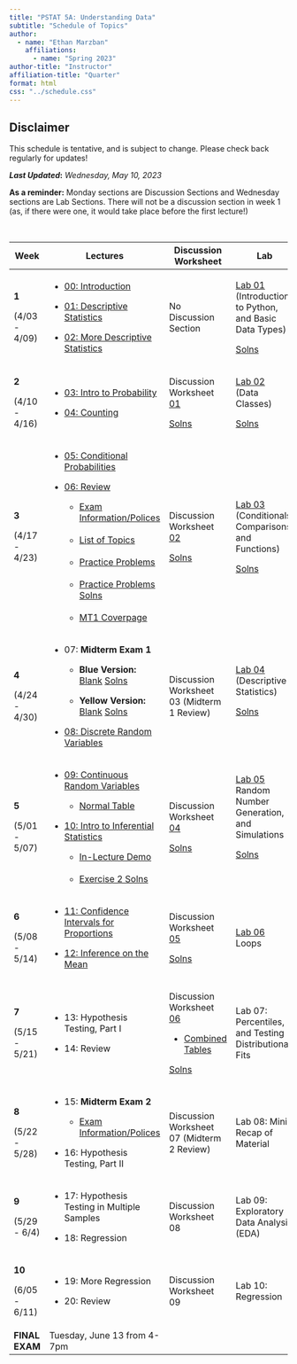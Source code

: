 ```yaml
---
title: "PSTAT 5A: Understanding Data"
subtitle: "Schedule of Topics"
author:
  - name: "Ethan Marzban"
    affiliations:
      - name: "Spring 2023"
author-title: "Instructor"
affiliation-title: "Quarter"
format: html
css: "../schedule.css"
---
```


::: callout-caution
## Disclaimer

This schedule is tentative, and is subject to change. Please check back regularly for updates!
:::

***Last Updated*****:** *Wednesday, May 10, 2023*\

**As a reminder:** Monday sections are Discussion Sections and Wednesday sections are Lab Sections. There will not be a discussion section in week 1 (as, if there were one, it would take place before the first lecture!)

\

+----------------+----------------------------------------------------------------------------------------------------------------------------------------------------------------------------------------------------------------------------------------------------------+-----------------------------------------------------------------------------------------------------------------------------------+----------------------------------------------------------------------------------------------------------------------------------------------------------+
| Week           | Lectures                                                                                                                                                                                                                                                 | Discussion Worksheet                                                                                                              | Lab                                                                                                                                                      |
+================+==========================================================================================================================================================================================================================================================+===================================================================================================================================+==========================================================================================================================================================+
| **1**          | -   <a href = "Lectures/Lecture00/Lec00.html" class = "button label-outline" target = "_blank">00: Introduction</a> <br />                                                                                                                               | No Discussion Section                                                                                                             | <a href = "Labs/Lab01_v2/lab01_v2.qmd" class = "button label-outline" target = "_blank">Lab 01</a> <br /> (Introduction to Python, and Basic Data Types) |
|                |                                                                                                                                                                                                                                                          |                                                                                                                                   |                                                                                                                                                          |
| (4/03 - 4/09)  | -   <a href = "Lectures/Lecture01/Lec01_v2.html" class = "button label-outline" target = "_blank">01: Descriptive Statistics</a> <br />                                                                                                                  |                                                                                                                                   | <a href = "../Files/Labs/Lab01_Solns.pdf" class = "button label-outline" target = "_blank">Solns <br />                                                  |
|                |                                                                                                                                                                                                                                                          |                                                                                                                                   |                                                                                                                                                          |
|                | -   <a href = "Lectures/Lecture02/Lec02.html" class = "button label-outline" target = "_blank">02: More Descriptive Statistics</a> <br />                                                                                                                |                                                                                                                                   |                                                                                                                                                          |
+----------------+----------------------------------------------------------------------------------------------------------------------------------------------------------------------------------------------------------------------------------------------------------+-----------------------------------------------------------------------------------------------------------------------------------+----------------------------------------------------------------------------------------------------------------------------------------------------------+
| **2**          | -   <a href = "Lectures/Lecture03/Lec03.html" class = "button label-outline" target = "_blank">03: Intro to Probability</a> <br />                                                                                                                       | Discussion Worksheet <a href = "../Files/Wkshts/Wksht01_blank.pdf" class = "button label-outline" target = "_blank">01</a> <br /> | <a href = "Labs/Lab02/lab02.qmd" class = "button label-outline" target = "_blank">Lab 02</a> <br /> (Data Classes)                                       |
|                |                                                                                                                                                                                                                                                          |                                                                                                                                   |                                                                                                                                                          |
| (4/10 - 4/16)  | -   <a href = "Lectures/Lecture04/Lec04.html" class = "button label-outline" target = "_blank">04: Counting</a> <br />                                                                                                                                   | <a href = "../Files/Wkshts/Wksht01_solns.pdf" class = "button label-outline" target = "_blank">Solns <br />                       | <a href = "../Files/Labs/Lab02_Solns.pdf" class = "button label-outline" target = "_blank">Solns <br />                                                  |
+----------------+----------------------------------------------------------------------------------------------------------------------------------------------------------------------------------------------------------------------------------------------------------+-----------------------------------------------------------------------------------------------------------------------------------+----------------------------------------------------------------------------------------------------------------------------------------------------------+
| **3**          | -   <a href = "Lectures/Lecture05/Lec05.html" class = "button label-outline" target = "_blank">05: Conditional Probabilities</a> <br />                                                                                                                  | Discussion Worksheet <a href = "../Files/Wkshts/Wksht02_blank.pdf" class = "button label-outline" target = "_blank">02</a> <br /> | <a href = "Labs/Lab03/lab03.qmd" class = "button label-outline" target = "_blank">Lab 03</a> <br />(Conditionals, Comparisons, and Functions)            |
|                |                                                                                                                                                                                                                                                          |                                                                                                                                   |                                                                                                                                                          |
| (4/17 - 4/23)  | -   <a href = "Lectures/MT1Rev/mt1_rev_slides.html" class = "button label-outline" target = "_blank">06: Review</a> <br />                                                                                                                               | <a href = "../Files/Wkshts/Wksht02_solns.pdf" class = "button label-outline" target = "_blank">Solns <br />                       | <a href = "../Files/Labs/Lab03_Solns.pdf" class = "button label-outline" target = "_blank">Solns <br />                                                  |
|                |                                                                                                                                                                                                                                                          |                                                                                                                                   |                                                                                                                                                          |
|                |     -   <a href = "../Files/ExamInfo/mt1_info.pdf" class = "button label-outline" target = "_blank">Exam Information/Polices</a> <br />\                                                                                                                 |                                                                                                                                   |                                                                                                                                                          |
|                |     -   <a href = "../Files/ExamInfo/mt1_topics.pdf" class = "button label-outline" target = "_blank">List of Topics</a> <br />\                                                                                                                         |                                                                                                                                   |                                                                                                                                                          |
|                |     -   <a href = "../Files/ExamInfo/mt1_practice_problems.pdf" class = "button label-outline" target = "_blank">Practice Problems</a> <br />\                                                                                                           |                                                                                                                                   |                                                                                                                                                          |
|                |     -   <a href = "../Files/ExamInfo/mt1_practice_problems_solns.pdf" class = "button label-outline" target = "_blank">Practice Problems Solns</a> <br />\                                                                                               |                                                                                                                                   |                                                                                                                                                          |
|                |     -   <a href = "../Files/ExamInfo/mt1_coverpage.pdf" class = "button label-outline" target = "_blank">MT1 Coverpage</a> <br />                                                                                                                        |                                                                                                                                   |                                                                                                                                                          |
+----------------+----------------------------------------------------------------------------------------------------------------------------------------------------------------------------------------------------------------------------------------------------------+-----------------------------------------------------------------------------------------------------------------------------------+----------------------------------------------------------------------------------------------------------------------------------------------------------+
| **4**          | -   07: **Midterm Exam 1**                                                                                                                                                                                                                               | Discussion Worksheet 03 (Midterm 1 Review)                                                                                        | <a href = "Labs/Lab04/lab04.qmd" class = "button label-outline" target = "_blank">Lab 04</a> <br />(Descriptive Statistics)                              |
|                |                                                                                                                                                                                                                                                          |                                                                                                                                   |                                                                                                                                                          |
| (4/24 - 4/30)  |     -   **Blue Version:** <a href = "../Files/Exams/MT1_Blue_Blank.pdf" class = "button label-outline" target = "_blank">Blank</a> <a href = "../Files/Exams/MT1_Blue_Solns.pdf" class = "button label-outline" target = "_blank">Solns</a> <br />       |                                                                                                                                   | <a href = "../Files/Labs/Lab04_Solns.pdf" class = "button label-outline" target = "_blank">Solns <br /></a> <br />                                       |
|                |                                                                                                                                                                                                                                                          |                                                                                                                                   |                                                                                                                                                          |
|                |     -   **Yellow Version:** <a href = "../Files/Exams/MT1_Yellow_Blank.pdf" class = "button label-outline" target = "_blank">Blank</a> <a href = "../Files/Exams/MT1_Yellow_Solns.pdf" class = "button label-outline" target = "_blank">Solns</a> <br /> |                                                                                                                                   |                                                                                                                                                          |
|                |                                                                                                                                                                                                                                                          |                                                                                                                                   |                                                                                                                                                          |
|                | -   <a href = "Lectures/Lecture08/Lec08.html" class = "button label-outline" target = "_blank">08: Discrete Random Variables</a> <br />                                                                                                                  |                                                                                                                                   |                                                                                                                                                          |
+----------------+----------------------------------------------------------------------------------------------------------------------------------------------------------------------------------------------------------------------------------------------------------+-----------------------------------------------------------------------------------------------------------------------------------+----------------------------------------------------------------------------------------------------------------------------------------------------------+
| **5**          | -   <a href = "Lectures/Lecture09/Lec09.html" class = "button label-outline" target = "_blank">09: Continuous Random Variables</a> <br />                                                                                                                | Discussion Worksheet <a href = "../Files/Wkshts/Wksht04_blank.pdf" class = "button label-outline" target = "_blank">04</a> <br /> | <a href = "Labs/Lab05/lab05.qmd" class = "button label-outline" target = "_blank">Lab 05</a> <br /> Random Number Generation, and Simulations            |
|                |                                                                                                                                                                                                                                                          |                                                                                                                                   |                                                                                                                                                          |
| (5/01 - 5/07)  |     -   <a href = "../Files/Tables/Normal_Table.pdf" class = "button label-outline" target = "_blank">Normal Table</a>                                                                                                                                   | <a href = "../Files/Wkshts/Wksht04_solns.pdf" class = "button label-outline" target = "_blank">Solns <br /></a>                   | <a href = "../Files/Labs/Lab05_Solns.pdf" class = "button label-outline" target = "_blank">Solns </a><br />                                              |
|                |                                                                                                                                                                                                                                                          |                                                                                                                                   |                                                                                                                                                          |
|                | -   <a href = "Lectures/Lecture10/Lec10.html" class = "button label-outline" target = "_blank">10: Intro to Inferential Statistics</a> <br />                                                                                                            |                                                                                                                                   | <br />                                                                                                                                                   |
|                |                                                                                                                                                                                                                                                          |                                                                                                                                   |                                                                                                                                                          |
|                |     -   <a href = "Lectures/Lecture10/Lec10_Demo.pdf" class = "button label-outline" target = "_blank">In-Lecture Demo</a> <br />\                                                                                                                       |                                                                                                                                   |                                                                                                                                                          |
|                |     -   <a href = "Lectures/Lecture10/Lec10_Ex2.pdf" class = "button label-outline" target = "_blank">Exercise 2 Solns</a> <br />                                                                                                                        |                                                                                                                                   |                                                                                                                                                          |
+----------------+----------------------------------------------------------------------------------------------------------------------------------------------------------------------------------------------------------------------------------------------------------+-----------------------------------------------------------------------------------------------------------------------------------+----------------------------------------------------------------------------------------------------------------------------------------------------------+
| **6**          | -   <a href = "Lectures/Lecture11/Lec11.html" class = "button label-outline" target = "_blank">11: Confidence Intervals for Proportions</a> <br />                                                                                                       | Discussion Worksheet <a href = "../Files/Wkshts/Wksht05_blank.pdf" class = "button label-outline" target = "_blank">05</a> <br /> | <a href = "Labs/Lab06/lab06.qmd" class = "button label-outline" target = "_blank">Lab 06</a> <br />Loops                                                 |
|                |                                                                                                                                                                                                                                                          |                                                                                                                                   |                                                                                                                                                          |
| (5/08 - 5/14)  | -   <a href = "Lectures/Lecture12/Lec12.html" class = "button label-outline" target = "_blank">12: Inference on the Mean</a> <br />                                                                                                                      | <a href = "../Files/Wkshts/Wksht05_solns.pdf" class = "button label-outline" target = "_blank">Solns <br />                       |                                                                                                                                                          |
+----------------+----------------------------------------------------------------------------------------------------------------------------------------------------------------------------------------------------------------------------------------------------------+-----------------------------------------------------------------------------------------------------------------------------------+----------------------------------------------------------------------------------------------------------------------------------------------------------+
| **7**          | -   13: Hypothesis Testing, Part I                                                                                                                                                                                                                       | Discussion Worksheet <a href = "../Files/Wkshts/Wksht06_blank.pdf" class = "button label-outline" target = "_blank">06</a> <br /> | Lab 07: Percentiles, and Testing Distributional Fits                                                                                                     |
|                |                                                                                                                                                                                                                                                          |                                                                                                                                   |                                                                                                                                                          |
| (5/15 - 5/21)  | -   14: Review                                                                                                                                                                                                                                           | -   <a href = "../Files/Tables/Combined_Tables.pdf" class = "button label-outline" target = "_blank">Combined Tables</a>          |                                                                                                                                                          |
|                |                                                                                                                                                                                                                                                          |                                                                                                                                   |                                                                                                                                                          |
|                |                                                                                                                                                                                                                                                          | <a href = "../Files/Wkshts/Wksht06_solns.pdf" class = "button label-outline" target = "_blank">Solns <br />                       |                                                                                                                                                          |
+----------------+----------------------------------------------------------------------------------------------------------------------------------------------------------------------------------------------------------------------------------------------------------+-----------------------------------------------------------------------------------------------------------------------------------+----------------------------------------------------------------------------------------------------------------------------------------------------------+
| **8**          | -   15: **Midterm Exam 2**                                                                                                                                                                                                                               | Discussion Worksheet 07 (Midterm 2 Review)                                                                                        | Lab 08: Mini Recap of Material                                                                                                                           |
|                |                                                                                                                                                                                                                                                          |                                                                                                                                   |                                                                                                                                                          |
| (5/22 - 5/28)  |     -   <a href = "../Files/ExamInfo/mt2_info.pdf" class = "button label-outline" target = "_blank">Exam Information/Polices</a> <br />                                                                                                                  |                                                                                                                                   |                                                                                                                                                          |
|                |                                                                                                                                                                                                                                                          |                                                                                                                                   |                                                                                                                                                          |
|                | -   16: Hypothesis Testing, Part II                                                                                                                                                                                                                      |                                                                                                                                   |                                                                                                                                                          |
+----------------+----------------------------------------------------------------------------------------------------------------------------------------------------------------------------------------------------------------------------------------------------------+-----------------------------------------------------------------------------------------------------------------------------------+----------------------------------------------------------------------------------------------------------------------------------------------------------+
| **9**          | -   17: Hypothesis Testing in Multiple Samples                                                                                                                                                                                                           | Discussion Worksheet 08                                                                                                           | Lab 09: Exploratory Data Analysis (EDA)                                                                                                                  |
|                |                                                                                                                                                                                                                                                          |                                                                                                                                   |                                                                                                                                                          |
| (5/29 - 6/4)   | -   18: Regression                                                                                                                                                                                                                                       |                                                                                                                                   |                                                                                                                                                          |
+----------------+----------------------------------------------------------------------------------------------------------------------------------------------------------------------------------------------------------------------------------------------------------+-----------------------------------------------------------------------------------------------------------------------------------+----------------------------------------------------------------------------------------------------------------------------------------------------------+
| **10**         | -   19: More Regression                                                                                                                                                                                                                                  | Discussion Worksheet 09                                                                                                           | Lab 10: Regression                                                                                                                                       |
|                |                                                                                                                                                                                                                                                          |                                                                                                                                   |                                                                                                                                                          |
| (6/05 - 6/11)  | -   20: Review                                                                                                                                                                                                                                           |                                                                                                                                   |                                                                                                                                                          |
+----------------+----------------------------------------------------------------------------------------------------------------------------------------------------------------------------------------------------------------------------------------------------------+-----------------------------------------------------------------------------------------------------------------------------------+----------------------------------------------------------------------------------------------------------------------------------------------------------+
| **FINAL EXAM** | Tuesday, June 13 from 4-7pm                                                                                                                                                                                                                              |                                                                                                                                   |                                                                                                                                                          |
+----------------+----------------------------------------------------------------------------------------------------------------------------------------------------------------------------------------------------------------------------------------------------------+-----------------------------------------------------------------------------------------------------------------------------------+----------------------------------------------------------------------------------------------------------------------------------------------------------+
